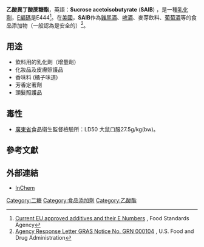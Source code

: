 {{expand|time=2015-11-16T13:16:41+00:00}}
{{chembox
| Watchedfields = changed
| verifiedrevid = 428736494
|ImageFile1=Sucrose acetate isobutyrate.svg
|IUPACName=[(2''S'',3''S'',4''R'',5''R'')-2-(Acetyloxymethyl)-2-[(2''R'',3''R'',4''S'',5''R'',6''R'')-6-(acetyloxymethyl)-3,4,5-tris(2-methylpropanoyloxy)oxan-2-yl]oxy-4-(2-methylpropanoyloxy)-5-(2-methylpropanoyloxymethyl)oxolan-3-yl] 2-methylpropanoate
| OtherNames=Sucrose acetoisobutyrate<br/>Sucrose diacetate hexaisobutyrate<br/>HSDB 5657; AI3-25354; E444
|Section1= {{Chembox Identifiers
| Abbreviations = SAIB
| EINECS = 204-771-6
| CASNo_Ref = {{cascite|correct|??}}
| CASNo=27216-37-1
| PubChem=31339 
| SMILES=CC(C)C(=O)OC[C@@H]1[C@H]([C@@H]([C@](O1)(COC(=O)C)O[C@@H]2[C@@H]([C@H]([C@@H]([C@H](O2)COC(=O)C)OC(=O)C(C)C)OC(=O)C(C)C)OC(=O)C(C)C)OC(=O)C(C)C)OC(=O)C(C)C
  }}
|Section2= {{Chembox Properties
| C=40|H=62|O=19
| Appearance=
| Density=
| MeltingPt=
| BoilingPt=
| Solubility=
  }}
|Section3= {{Chembox Hazards
| MainHazards=
| FlashPt=
| AutoignitionPt=
  }}
}}

'''乙酸異丁酸蔗糖酯'''，英語：'''Sucrose acetoisobutyrate''' ('''SAIB''') ，是一種[[乳化劑|乳化劑]]，[[E編碼|E編碼]]是E444<ref>[http://www.food.gov.uk/safereating/chemsafe/additivesbranch/enumberlist#h_6 Current EU approved additives and their E Numbers] {{Wayback|url=http://www.food.gov.uk/safereating/chemsafe/additivesbranch/enumberlist#h_6 |date=20101007124435 }}, Food Standards Agency</ref>。在[[美國|美國]]，'''SAIB'''作為[[雞尾酒|雞尾酒]]、[[啤酒|啤酒]]、麥芽飲料、[[葡萄酒|葡萄酒]]等的食品添加物（一般認為是安全的）<ref>[http://www.fda.gov/food/ingredientspackaginglabeling/gras/noticeinventory/ucm153912.htm Agency Response Letter GRAS Notice No. GRN 000104] {{Wayback|url=http://www.fda.gov/food/ingredientspackaginglabeling/gras/noticeinventory/ucm153912.htm |date=20150924165613 }}, U.S. Food and Drug Administration</ref>。

== 用途 ==
* 飲料用的乳化劑（增量劑）
* 化妝品及皮膚照護品
* 香味料 (橘子味道)
* 芳香定著劑
* 頭髮照護品

== 毒性 ==
*[[廣東省|廣東省]]食品衛生監督檢驗所：LD50 大鼠口服27.5g/kg(bw)。

== 參考文獻 ==
{{reflist}}

== 外部連結==
* [http://www.inchem.org/documents/jecfa/jecmono/v17je28.htm InChem]{{Wayback|url=http://www.inchem.org/documents/jecfa/jecmono/v17je28.htm |date=20150924045919 }}

{{小作品|二糖}}
{{小作品|食品添加劑}}
{{小作品|乙酸酯}}

[[Category:二糖|Category:二糖]]
[[Category:食品添加劑|Category:食品添加劑]]
[[Category:乙酸酯|Category:乙酸酯]]